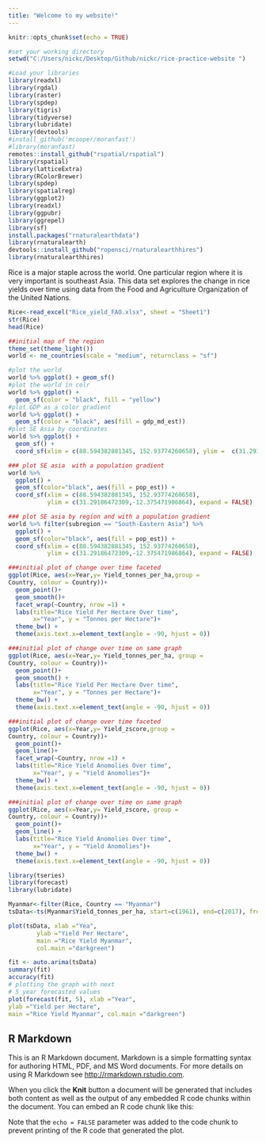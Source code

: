 ```yaml
---
title: "Welcome to my website!"
---
```



```r
knitr::opts_chunk$set(echo = TRUE)
```

```r

#set your working directory
setwd("C:/Users/nickc/Desktop/Github/nickc/rice-practice-website ")

#Load your libraries
library(readxl)
library(rgdal)
library(raster)
library(spdep)
library(tigris)
library(tidyverse)
library(lubridate)
library(devtools)
#install_github('mcooper/moranfast')
#library(moranfast)
remotes::install_github("rspatial/rspatial")
library(rspatial)
library(latticeExtra)
library(RColorBrewer)
library(spdep)
library(spatialreg)
library(ggplot2)
library(readxl)
library(ggpubr)
library(ggrepel)
library(sf)
install.packages("rnaturalearthdata")
library(rnaturalearth)
devtools::install_github("ropensci/rnaturalearthhires")
library(rnaturalearthhires)

```
Rice is a major staple across the world. One particular region where it is very important is southeast Asia. This data set explores the change in rice yields over time using data from the Food and Agriculture Organization of the United Nations. 

```r
Rice<-read_excel("Rice_yield_FAO.xlsx", sheet = "Sheet1")
str(Rice)
head(Rice)
```

```r


##initial map of the region
theme_set(theme_light())
world <- ne_countries(scale = "medium", returnclass = "sf")

#plot the world
world %>% ggplot() + geom_sf()
#plot the world in colr
world %>% ggplot() + 
  geom_sf(color = "black", fill = "yellow")
#plot GDP as a color gradient
world %>% ggplot() + 
  geom_sf(color = "black", aes(fill = gdp_md_est))
#plot SE Asia by coordinates
world %>% ggplot() +
  geom_sf() +
  coord_sf(xlim = c(88.594382881345, 152.93774260658), ylim =  c(31.29186472309,-12.375471986864), expand = FALSE)

### plot SE asia  with a population gradient
world %>% 
  ggplot() +
  geom_sf(color="black", aes(fill = pop_est)) +
  coord_sf(xlim = c(88.594382881345, 152.93774260658), 
           ylim = c(31.29186472309,-12.375471986864), expand = FALSE)

### plot SE asia by region and with a population gradient
world %>% filter(subregion == "South-Eastern Asia") %>% 
  ggplot() +
  geom_sf(color="black", aes(fill = pop_est)) +
  coord_sf(xlim = c(88.594382881345, 152.93774260658), 
           ylim = c(31.29186472309,-12.375471986864), expand = FALSE)
```

```r

###initial plot of change over time faceted
ggplot(Rice, aes(x=Year,y= Yield_tonnes_per_ha,group = 
Country, colour = Country))+
  geom_point()+
  geom_smooth()+
  facet_wrap(~Country, nrow =1) +
  labs(title="Rice Yield Per Hectare Over time", 
       x="Year", y = "Tonnes per Hectare")+
  theme_bw() +
  theme(axis.text.x=element_text(angle = -90, hjust = 0))

###initial plot of change over time on same graph
ggplot(Rice, aes(x=Year,y= Yield_tonnes_per_ha, group = 
Country, colour = Country))+
  geom_point()+
  geom_smooth() +
  labs(title="Rice Yield Per Hectare Over time", 
       x="Year", y = "Tonnes per Hectare")+
  theme_bw() +
  theme(axis.text.x=element_text(angle = -90, hjust = 0))


```

```r
###initial plot of change over time faceted
ggplot(Rice, aes(x=Year,y= Yield_zscore,group = 
Country, colour = Country))+
  geom_point()+
  geom_line()+
  facet_wrap(~Country, nrow =1) +
  labs(title="Rice Yield Anomolies Over time", 
       x="Year", y = "Yield Anomolies")+
  theme_bw() +
  theme(axis.text.x=element_text(angle = -90, hjust = 0))

###initial plot of change over time on same graph
ggplot(Rice, aes(x=Year,y= Yield_zscore, group = 
Country, colour = Country))+
  geom_point()+
  geom_line() +
  labs(title="Rice Yield Anomolies Over time", 
       x="Year", y = "Yield Anomolies")+
  theme_bw() +
  theme(axis.text.x=element_text(angle = -90, hjust = 0))


```

```r
library(tseries)
library(forecast)
library(lubridate)

Myanmar<-filter(Rice, Country == "Myanmar")
tsData<-ts(Myanmar$Yield_tonnes_per_ha, start=c(1961), end=c(2017), frequency=1) 

plot(tsData, xlab ="Yea",
        ylab ="Yield Per Hectare",
        main ="Rice Yield Myanmar",
        col.main ="darkgreen")

fit <- auto.arima(tsData)
summary(fit)
accuracy(fit)
# plotting the graph with next
# 5 year forecasted values
plot(forecast(fit, 5), xlab ="Year",
ylab ="Yield per Hectare",
main ="Rice Yield Myanmar", col.main ="darkgreen")


```

## R Markdown

This is an R Markdown document. Markdown is a simple formatting syntax for authoring HTML, PDF, and MS Word documents. For more details on using R Markdown see <http://rmarkdown.rstudio.com>.

When you click the **Knit** button a document will be generated that includes both content as well as the output of any embedded R code chunks within the document. You can embed an R code chunk like this:

Note that the `echo = FALSE` parameter was added to the code chunk to prevent printing of the R code that generated the plot.